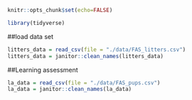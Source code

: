 





```R
knitr::opts_chunk$set(echo=FALSE)

library(tidyverse)
```

##load data set

```r
litters_data = read_csv(file = "./data/FAS_litters.csv")
litters_data = janitor::clean_names(litters_data)
```

##Learning assessment
```r
la_data = read_csv(file = "./data/FAS_pups.csv")
la_data = janitor::clean_names(la_data)
```












